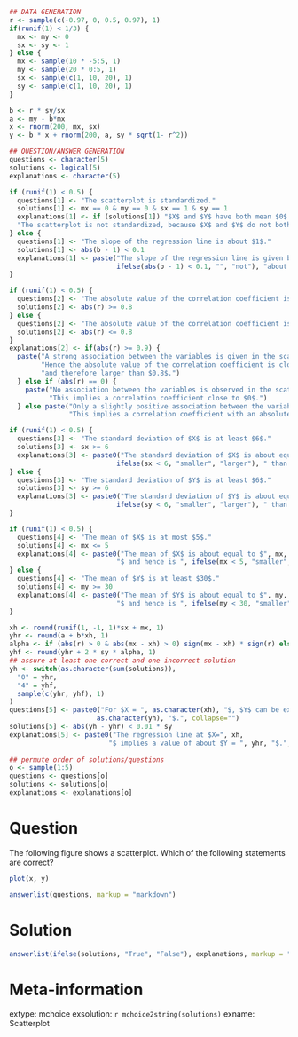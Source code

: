 ```{r data generation, echo = FALSE, results = "hide"}
## DATA GENERATION
r <- sample(c(-0.97, 0, 0.5, 0.97), 1)
if(runif(1) < 1/3) {
  mx <- my <- 0
  sx <- sy <- 1
} else {
  mx <- sample(10 * -5:5, 1)
  my <- sample(20 * 0:5, 1)
  sx <- sample(c(1, 10, 20), 1)
  sy <- sample(c(1, 10, 20), 1)
}

b <- r * sy/sx
a <- my - b*mx
x <- rnorm(200, mx, sx)
y <- b * x + rnorm(200, a, sy * sqrt(1- r^2))

## QUESTION/ANSWER GENERATION
questions <- character(5)
solutions <- logical(5)
explanations <- character(5)

if (runif(1) < 0.5) {
  questions[1] <- "The scatterplot is standardized."
  solutions[1] <- mx == 0 & my == 0 & sx == 1 & sy == 1
  explanations[1] <- if (solutions[1]) "$X$ and $Y$ have both mean $0$ and variance $1$." else 
  "The scatterplot is not standardized, because $X$ and $Y$ do not both have mean $0$ and variance $1$."
} else {
  questions[1] <- "The slope of the regression line is about $1$."
  solutions[1] <- abs(b - 1) < 0.1
  explanations[1] <- paste("The slope of the regression line is given by $r \\cdot s_y/s_x$ and hence",
                           ifelse(abs(b - 1) < 0.1, "", "not"), "about equal to $1$.")
}

if (runif(1) < 0.5) {
  questions[2] <- "The absolute value of the correlation coefficient is at least $0.8$."
  solutions[2] <- abs(r) >= 0.8
} else {
  questions[2] <- "The absolute value of the correlation coefficient is at most $0.8$."
  solutions[2] <- abs(r) <= 0.8
}
explanations[2] <- if(abs(r) >= 0.9) {
  paste("A strong association between the variables is given in the scatterplot.",
        "Hence the absolute value of the correlation coefficient is close to $1$",
        "and therefore larger than $0.8$.") 
  } else if (abs(r) == 0) {
    paste("No association between the variables is observed in the scatterplot.",
          "This implies a correlation coefficient close to $0$.") 
  } else paste("Only a slightly positive association between the variables is observable in the scatterplot.",
               "This implies a correlation coefficient with an absolute value smaller than $0.8$.")

if (runif(1) < 0.5) {
  questions[3] <- "The standard deviation of $X$ is at least $6$."
  solutions[3] <- sx >= 6
  explanations[3] <- paste0("The standard deviation of $X$ is about equal to $", sx, "$ and is therefore ",
                           ifelse(sx < 6, "smaller", "larger"), " than $6$.")
} else {
  questions[3] <- "The standard deviation of $Y$ is at least $6$."
  solutions[3] <- sy >= 6
  explanations[3] <- paste0("The standard deviation of $Y$ is about equal to $", sy, "$ and is therefore ",
                           ifelse(sy < 6, "smaller", "larger"), " than $6$.")
}

if (runif(1) < 0.5) {
  questions[4] <- "The mean of $X$ is at most $5$."
  solutions[4] <- mx <= 5
  explanations[4] <- paste0("The mean of $X$ is about equal to $", mx, 
                           "$ and hence is ", ifelse(mx < 5, "smaller", "larger"), " than $5$.")
} else {
  questions[4] <- "The mean of $Y$ is at least $30$."
  solutions[4] <- my >= 30
  explanations[4] <- paste0("The mean of $Y$ is about equal to $", my, 
                           "$ and hence is ", ifelse(my < 30, "smaller", "larger"), " than $30$.")
}

xh <- round(runif(1, -1, 1)*sx + mx, 1)
yhr <- round(a + b*xh, 1)
alpha <- if (abs(r) > 0 & abs(mx - xh) > 0) sign(mx - xh) * sign(r) else 1
yhf <- round(yhr + 2 * sy * alpha, 1)
## assure at least one correct and one incorrect solution
yh <- switch(as.character(sum(solutions)),
  "0" = yhr,
  "4" = yhf,
  sample(c(yhr, yhf), 1)
)
questions[5] <- paste0("For $X = ", as.character(xh), "$, $Y$ can be expected to be about $", 
                      as.character(yh), "$.", collapse="")
solutions[5] <- abs(yh - yhr) < 0.01 * sy
explanations[5] <- paste0("The regression line at $X=", xh, 
                         "$ implies a value of about $Y = ", yhr, "$.", sep="")         
           
## permute order of solutions/questions
o <- sample(1:5)
questions <- questions[o]
solutions <- solutions[o]
explanations <- explanations[o]  
```

Question
========

The following figure shows a scatterplot. Which of the following statements are correct?

```{r scatterplot, echo = FALSE, results = "hide", fig.height = 5, fig.width = 6, fig.path = "", fig.cap = ""}
plot(x, y)
```

```{r questionlist, echo = FALSE, results = "asis"}
answerlist(questions, markup = "markdown")
```


Solution
========

```{r solutionlist, echo = FALSE, results = "asis"}
answerlist(ifelse(solutions, "True", "False"), explanations, markup = "markdown")
```


Meta-information
================
extype: mchoice
exsolution: `r mchoice2string(solutions)`
exname: Scatterplot
